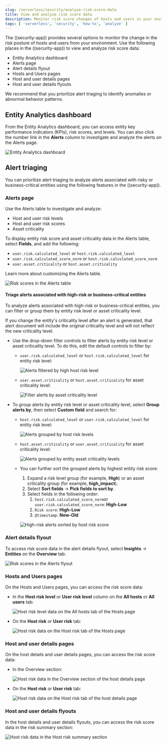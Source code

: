 ```yaml
---
slug: /serverless/security/analyze-risk-score-data
title: View and analyze risk score data
description: Monitor risk score changes of hosts and users in your environment.
tags: [ 'serverless', 'security', 'how-to', 'analyze' ]
---
```


The ((security-app)) provides several options to monitor the change in the risk posture of hosts and users from your environment. Use the following places in the ((security-app)) to view and analyze risk score data:

* <DocLink slug="/serverless/security/analyze-risk-score-data" section="entity-analytics-dashboard">Entity Analytics dashboard</DocLink>
* <DocLink slug="/serverless/security/analyze-risk-score-data" section="alerts-page">Alerts page</DocLink>
* <DocLink slug="/serverless/security/analyze-risk-score-data" section="alert-details-flyout">Alert details flyout</DocLink>
* <DocLink slug="/serverless/security/analyze-risk-score-data" section="hosts-and-users-pages">Hosts and Users pages</DocLink>
* <DocLink slug="/serverless/security/analyze-risk-score-data" section="host-and-user-details-pages">Host and user details pages</DocLink>
* <DocLink slug="/serverless/security/analyze-risk-score-data" section="host-and-user-details-flyouts">Host and user details flyouts</DocLink>


<DocCallOut title="Tip">
We recommend that you prioritize <DocLink slug="/serverless/security/analyze-risk-score-data" section="alert-triaging">alert triaging</DocLink> to identify anomalies or abnormal behavior patterns.
</DocCallOut>

## Entity Analytics dashboard

From the Entity Analytics dashboard, you can access entity key performance indicators (KPIs), risk scores, and levels. You can also click the number link in the **Alerts** column to investigate and analyze the alerts on the Alerts page.

![Entity Analytics dashboard](../images/detection-entity-dashboard/-dashboards-entity-dashboard.png) 

## Alert triaging 
You can prioritize alert triaging to analyze alerts associated with risky or business-critical entities using the following features in the ((security-app)). 

### Alerts page

Use the Alerts table to investigate and analyze:

* Host and user risk levels
* Host and user risk scores
* Asset criticality

To display entity risk score and asset criticality data in the Alerts table, select **Fields**, and add the following:

* `user.risk.calculated_level` or `host.risk.calculated_level`
* `user.risk.calculated_score_norm` or `host.risk.calculated_score_norm`
* `user.asset.criticality` or `host.asset.criticality`

Learn more about <DocLink slug="/serverless/security/alerts-manage" section="customize-the-alerts-table">customizing the Alerts table</DocLink>.

![Risk scores in the Alerts table](../images/analyze-risk-score-data/alerts-table-rs.png)

#### Triage alerts associated with high-risk or business-critical entities

To analyze alerts associated with high-risk or business-critical entities, you can filter or group them by entity risk level or asset criticality level.

<DocCallOut title="Note">
If you change the entity's criticality level after an alert is generated, that alert document will include the original criticality level and will not reflect the new criticality level.
</DocCallOut>

* Use the drop-down filter controls to filter alerts by entity risk level or asset criticality level. To do this, <DocLink slug="/serverless/security/alerts-manage" section="edit-drop-down-filter-controls">edit the default controls</DocLink> to filter by:

  * `user.risk.calculated_level` or `host.risk.calculated_level` for entity risk level:

    ![Alerts filtered by high host risk level](../images/analyze-risk-score-data/filter-by-host-risk-level.png)

  * `user.asset.criticality` or `host.asset.criticality` for asset criticality level:

    ![Filter alerts by asset criticality level](../images/analyze-risk-score-data/filter-by-asset-criticality.png)

* To group alerts by entity risk level or asset criticality level, select **Group alerts by**, then select **Custom field** and search for:

  * `host.risk.calculated_level` or `user.risk.calculated_level` for entity risk level:

    ![Alerts grouped by host risk levels](../images/analyze-risk-score-data/group-by-host-risk-level.png)

  * `host.asset.criticality` or `user.asset.criticality` for asset criticality level:

    ![Alerts grouped by entity asset criticality levels](../images/analyze-risk-score-data/group-by-asset-criticality.png)

  * You can further sort the grouped alerts by highest entity risk score:

    1. Expand a risk level group (for example, **High**) or an asset criticality group (for example, **high_impact**).
    1. Select **Sort fields** → **Pick fields to sort by**.
    1. Select fields in the following order:
        1. `host.risk.calculated_score_norm`or `user.risk.calculated_score_norm`: **High-Low**
        1. `Risk score`: **High-Low**
        1. `@timestamp`: **New-Old**

    ![High-risk alerts sorted by host risk score](../images/analyze-risk-score-data/hrl-sort-by-host-risk-score.png)

### Alert details flyout

To access risk score data in the alert details flyout, select **Insights** → **Entities** on the **Overview** tab:

![Risk scores in the Alerts flyout](../images/analyze-risk-score-data/alerts-flyout-rs.png)

### Hosts and Users pages

On the Hosts and Users pages, you can access the risk score data:

* In the **Host risk level** or **User risk level** column on the **All hosts** or **All users** tab:

  ![Host risk level data on the All hosts tab of the Hosts page](../images/analyze-risk-score-data/hosts-hr-level.png) 

* On the **Host risk** or **User risk** tab:

  ![Host risk data on the Host risk tab of the Hosts page](../images/analyze-risk-score-data/hosts-hr-data.png)

### Host and user details pages

On the host details and user details pages, you can access the risk score data:

* In the Overview section:

  ![Host risk data in the Overview section of the host details page](../images/analyze-risk-score-data/host-details-overview.png)

* On the **Host risk** or **User risk** tab:

  ![Host risk data on the Host risk tab of the host details page](../images/analyze-risk-score-data/host-details-hr-tab.png)

### Host and user details flyouts

In the host details and user details flyouts, you can access the risk score data in the risk summary section:

  ![Host risk data in the Host risk summary section](../images/analyze-risk-score-data/risk-summary.png)

